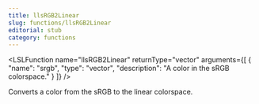 ```yaml
---
title: llsRGB2Linear
slug: functions/llsRGB2Linear
editorial: stub
category: functions
---
```


<LSLFunction
	name="llsRGB2Linear"
	returnType="vector"
	arguments={[
	{
		"name": "srgb",
		"type": "vector",
		"description": "A color in the sRGB colorspace."
	}
]}
/>

Converts a color from the sRGB to the linear colorspace.
